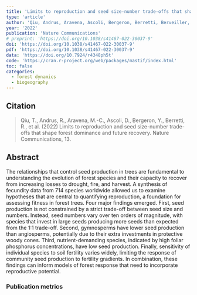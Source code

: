 ```yaml
---
title: 'Limits to reproduction and seed size-number trade-offs that shape forest dominance and future recovery'
type: 'article'
author: 'Qiu, Andrus, Aravena, Ascoli, Bergeron, Berretti, Berveiller, Bogdziewicz, Boivin, Bonal, Bragg, Caignard, Calama, Camarero, Chang-Yang, Cleavitt, Courbaud, Courbet, Curt, Das, Daskalakou, Davi, Delpierre, Delzon, Dietze, Calderon, Dormont, Espelta, Fahey, Farfan-Rios, Gehring, Gilbert, Gratzer, Greenberg, Guo, Hacket-Pain, Hampe, Han, Hille Ris Lambers, Hoshizaki, Ibanez, Johnstone, Journé, Kabeya, Kilner, Kitzberger, Knops, Kobe, Kunstler, Lageard, LaMontagne, Ledwon, Lefevre, Leininger, Limousin, Lutz, Macias, McIntire, Moore, Moran, Motta, Myers, Nagel, Noguchi, Ourcival, Parmenter, Pearse, Perez-Ramos, Piechnik, Poulsen, Poulton-Kamakura, Redmond, Reid, Rodman, Rodriguez-Sanchez, Sanguinetti, Scher, Schlesinger, Schmidt Van Marle, Seget, Sharma, Silman, Steele, Stephenson, Straub, Sun, Sutton, Swenson, Swift, Thomas, Uriarte, Vacchiano, Veblen, Whipple, Whitham, Wion, Wright, Wright, Zhu, Zimmerman, Zlotin, Zywiec, Clark'
year: '2022'
publication: 'Nature Communications'
# preprint: 'https://doi.org/10.1038/s41467-022-30037-9'
doi: 'https://doi.org/10.1038/s41467-022-30037-9'
pdf: 'https://doi.org/10.1038/s41467-022-30037-9'
data: 'https://doi.org/10.7924/r4348ph5t'
code: 'https://cran.r-project.org/web/packages/mastif/index.html'
toc: false
categories: 
  - forest dynamics
  - biogeography
---
```


## Citation

> Qiu, T., Andrus, R., Aravena, M.-C., Ascoli, D., Bergeron, Y., Berretti, R., et al. (2022) Limits to reproduction and seed size-number trade-offs that shape forest dominance and future recovery. Nature Communications, 13.

## Abstract

The relationships that control seed production in trees are fundamental to understanding the evolution of forest species and their capacity to recover from increasing losses to drought, fire, and harvest. A synthesis of fecundity data from 714 species worldwide allowed us to examine hypotheses that are central to quantifying reproduction, a foundation for assessing fitness in forest trees. Four major findings emerged. First, seed production is not constrained by a strict trade-off between seed size and numbers. Instead, seed numbers vary over ten orders of magnitude, with species that invest in large seeds producing more seeds than expected from the 1:1 trade-off. Second, gymnosperms have lower seed production than angiosperms, potentially due to their extra investments in protective woody cones. Third, nutrient-demanding species, indicated by high foliar phosphorus concentrations, have low seed production. Finally, sensitivity of individual species to soil fertility varies widely, limiting the response of community seed production to fertility gradients. In combination, these findings can inform models of forest response that need to incorporate reproductive potential.

### Publication metrics

<br>

<span class="__dimensions_badge_embed__" data-doi="10.1038/s41467-022-30037-9" data-hide-zero-citations="true" data-legend="always"></span><script async src="https://badge.dimensions.ai/badge.js" charset="utf-8"></script>

<script type='text/javascript' src='https://d1bxh8uas1mnw7.cloudfront.net/assets/embed.js'></script><div data-badge-details="right" data-badge-type="medium-donut" data-doi="10.1038/s41467-022-30037-9" data-hide-no-mentions="true" class="altmetric-embed"></div>

<div class="scite-badge" data-doi="10.1038/s41467-022-30037-9" data-layout="horizontal" data-show-zero="false" data-show-labels="true"></div><link rel="stylesheet" type="text/css" href="https://cdn.scite.ai/badge/scite-badge-latest.min.css"><script async type="application/javascript" src="https://cdn.scite.ai/badge/scite-badge-latest.min.js"></script>

